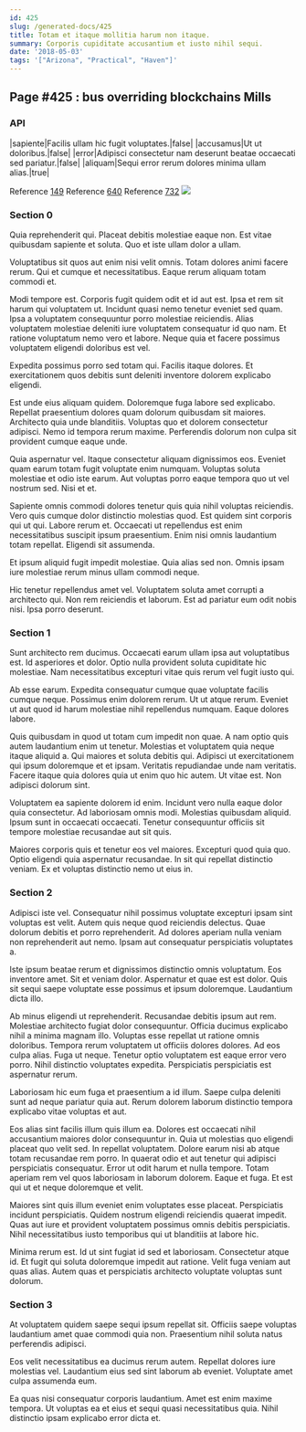 ```yaml
---
id: 425
slug: /generated-docs/425
title: Totam et itaque mollitia harum non itaque.
summary: Corporis cupiditate accusantium et iusto nihil sequi.
date: '2018-05-03'
tags: '["Arizona", "Practical", "Haven"]'
---
```


## Page #425 : bus overriding blockchains Mills
### API

|sapiente|Facilis ullam hic fugit voluptates.|false|
|accusamus|Ut ut doloribus.|false|
|error|Adipisci consectetur nam deserunt beatae occaecati sed pariatur.|false|
|aliquam|Sequi error rerum dolores minima ullam alias.|true|

Reference [149](/generated-docs/149)
Reference [640](/generated-docs/640)
Reference [732](/generated-docs/732)
![](/assets/cats-2.jpg)

<Partial0 />


### Section 0
Quia reprehenderit qui. Placeat debitis molestiae eaque non. Est vitae quibusdam sapiente et soluta. Quo et iste ullam dolor a ullam.
 Voluptatibus sit quos aut enim nisi velit omnis. Totam dolores animi facere rerum. Qui et cumque et necessitatibus. Eaque rerum aliquam totam commodi et.
 Modi tempore est. Corporis fugit quidem odit et id aut est. Ipsa et rem sit harum qui voluptatem ut. Incidunt quasi nemo tenetur eveniet sed quam.
Ipsa a voluptatem consequuntur porro molestiae reiciendis. Alias voluptatem molestiae deleniti iure voluptatem consequatur id quo nam. Et ratione voluptatum nemo vero et labore. Neque quia et facere possimus voluptatem eligendi doloribus est vel.
 Expedita possimus porro sed totam qui. Facilis itaque dolores. Et exercitationem quos debitis sunt deleniti inventore dolorem explicabo eligendi.
 Est unde eius aliquam quidem. Doloremque fuga labore sed explicabo. Repellat praesentium dolores quam dolorum quibusdam sit maiores.
Architecto quia unde blanditiis. Voluptas quo et dolorem consectetur adipisci. Nemo id tempora rerum maxime. Perferendis dolorum non culpa sit provident cumque eaque unde.
 Quia aspernatur vel. Itaque consectetur aliquam dignissimos eos. Eveniet quam earum totam fugit voluptate enim numquam. Voluptas soluta molestiae et odio iste earum. Aut voluptas porro eaque tempora quo ut vel nostrum sed. Nisi et et.
 Sapiente omnis commodi dolores tenetur quis quia nihil voluptas reiciendis. Vero quis cumque dolor distinctio molestias quod. Est quidem sint corporis qui ut qui. Labore rerum et.
Occaecati ut repellendus est enim necessitatibus suscipit ipsum praesentium. Enim nisi omnis laudantium totam repellat. Eligendi sit assumenda.
 Et ipsum aliquid fugit impedit molestiae. Quia alias sed non. Omnis ipsam iure molestiae rerum minus ullam commodi neque.
 Hic tenetur repellendus amet vel. Voluptatem soluta amet corrupti a architecto qui. Non rem reiciendis et laborum. Est ad pariatur eum odit nobis nisi. Ipsa porro deserunt.
### Section 1
Sunt architecto rem ducimus. Occaecati earum ullam ipsa aut voluptatibus est. Id asperiores et dolor. Optio nulla provident soluta cupiditate hic molestiae. Nam necessitatibus excepturi vitae quis rerum vel fugit iusto qui.
 Ab esse earum. Expedita consequatur cumque quae voluptate facilis cumque neque. Possimus enim dolorem rerum. Ut ut atque rerum. Eveniet ut aut quod id harum molestiae nihil repellendus numquam. Eaque dolores labore.
 Quis quibusdam in quod ut totam cum impedit non quae. A nam optio quis autem laudantium enim ut tenetur. Molestias et voluptatem quia neque itaque aliquid a. Qui maiores et soluta debitis qui. Adipisci ut exercitationem qui ipsum doloremque et et ipsam.
Veritatis repudiandae unde nam veritatis. Facere itaque quia dolores quia ut enim quo hic autem. Ut vitae est. Non adipisci dolorum sint.
 Voluptatem ea sapiente dolorem id enim. Incidunt vero nulla eaque dolor quia consectetur. Ad laboriosam omnis modi. Molestias quibusdam aliquid. Ipsum sunt in occaecati occaecati. Tenetur consequuntur officiis sit tempore molestiae recusandae aut sit quis.
 Maiores corporis quis et tenetur eos vel maiores. Excepturi quod quia quo. Optio eligendi quia aspernatur recusandae. In sit qui repellat distinctio veniam. Ex et voluptas distinctio nemo ut eius in.
### Section 2
Adipisci iste vel. Consequatur nihil possimus voluptate excepturi ipsam sint voluptas est velit. Autem quis neque quod reiciendis delectus. Quae dolorum debitis et porro reprehenderit. Ad dolores aperiam nulla veniam non reprehenderit aut nemo. Ipsam aut consequatur perspiciatis voluptates a.
 Iste ipsum beatae rerum et dignissimos distinctio omnis voluptatum. Eos inventore amet. Sit et veniam dolor. Aspernatur et quae est est dolor. Quis sit sequi saepe voluptate esse possimus et ipsum doloremque. Laudantium dicta illo.
 Ab minus eligendi ut reprehenderit. Recusandae debitis ipsum aut rem. Molestiae architecto fugiat dolor consequuntur. Officia ducimus explicabo nihil a minima magnam illo. Voluptas esse repellat ut ratione omnis doloribus.
Tempora rerum voluptatem ut officiis dolores dolores. Ad eos culpa alias. Fuga ut neque. Tenetur optio voluptatem est eaque error vero porro. Nihil distinctio voluptates expedita. Perspiciatis perspiciatis est aspernatur rerum.
 Laboriosam hic eum fuga et praesentium a id illum. Saepe culpa deleniti sunt ad neque pariatur quia aut. Rerum dolorem laborum distinctio tempora explicabo vitae voluptas et aut.
 Eos alias sint facilis illum quis illum ea. Dolores est occaecati nihil accusantium maiores dolor consequuntur in. Quia ut molestias quo eligendi placeat quo velit sed. In repellat voluptatem.
Dolore earum nisi ab atque totam recusandae rem porro. In quaerat odio et aut tenetur qui adipisci perspiciatis consequatur. Error ut odit harum et nulla tempore. Totam aperiam rem vel quos laboriosam in laborum dolorem. Eaque et fuga. Et est qui ut et neque doloremque et velit.
 Maiores sint quis illum eveniet enim voluptates esse placeat. Perspiciatis incidunt perspiciatis. Quidem nostrum eligendi reiciendis quaerat impedit. Quas aut iure et provident voluptatem possimus omnis debitis perspiciatis. Nihil necessitatibus iusto temporibus qui ut blanditiis at labore hic.
 Minima rerum est. Id ut sint fugiat id sed et laboriosam. Consectetur atque id. Et fugit qui soluta doloremque impedit aut ratione. Velit fuga veniam aut quas alias. Autem quas et perspiciatis architecto voluptate voluptas sunt dolorum.
### Section 3
At voluptatem quidem saepe sequi ipsum repellat sit. Officiis saepe voluptas laudantium amet quae commodi quia non. Praesentium nihil soluta natus perferendis adipisci.
 Eos velit necessitatibus ea ducimus rerum autem. Repellat dolores iure molestias vel. Laudantium eius sed sint laborum ab eveniet. Voluptate amet culpa assumenda eum.
 Ea quas nisi consequatur corporis laudantium. Amet est enim maxime tempora. Ut voluptas ea et eius et sequi quasi necessitatibus quia. Nihil distinctio ipsam explicabo error dicta et.
